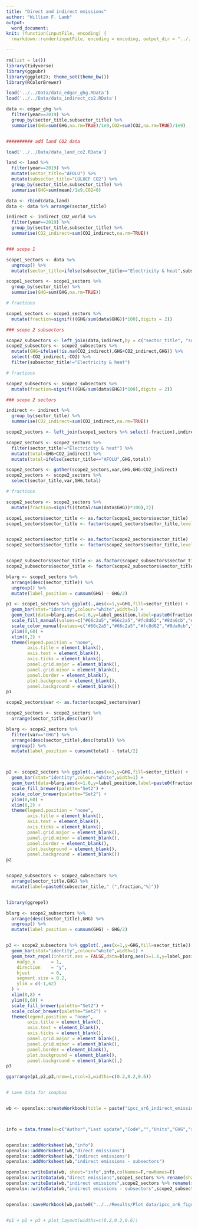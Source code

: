 ```yaml
---
title: "Direct and indirect emissions"
author: "William F. Lamb"
output: 
  word_document:
knit: (function(inputFile, encoding) {
  rmarkdown::render(inputFile, encoding = encoding, output_dir = "../../Results/knitr") })

---
```


```r

rm(list = ls())
library(tidyverse)
library(ggpubr)
library(ggplot2); theme_set(theme_bw())
library(RColorBrewer)

load('../../Data/data_edgar_ghg.RData')
load('../../Data/data_indirect_co2.RData')

data <- edgar_ghg %>% 
  filter(year==2019) %>% 
  group_by(sector_title,subsector_title) %>% 
  summarise(GHG=sum(GHG,na.rm=TRUE)/1e9,CO2=sum(CO2,na.rm=TRUE)/1e9)


########## add land CO2 data

load('../../Data/data_land_co2.RData')

land <- land %>%
  filter(year==2019) %>%  
  mutate(sector_title="AFOLU") %>% 
  mutate(subsector_title="LULUCF CO2") %>%
  group_by(sector_title,subsector_title) %>% 
  summarise(GHG=sum(mean)/1e9,CO2=0)

data <- rbind(data,land)
data <- data %>% arrange(sector_title)

indirect <- indirect_CO2_world %>% 
  filter(year==2019) %>% 
  group_by(sector_title,subsector_title) %>% 
  summarise(CO2_indirect=sum(CO2_indirect,na.rm=TRUE))


### scope 1

scope1_sectors <- data %>% 
  ungroup() %>% 
  mutate(sector_title=ifelse(subsector_title=="Electricity & heat",subsector_title,sector_title))

scope1_sectors <- scope1_sectors %>% 
  group_by(sector_title) %>% 
  summarise(GHG=sum(GHG,na.rm=TRUE))

# fractions

scope1_sectors <- scope1_sectors %>% 
  mutate(fraction=signif(((GHG/sum(data$GHG))*100),digits = 2))

### scope 2 subsectors

scope2_subsectors <- left_join(data,indirect,by = c("sector_title", "subsector_title"))
scope2_subsectors <- scope2_subsectors %>% 
  mutate(GHG=ifelse(!is.na(CO2_indirect),GHG+CO2_indirect,GHG)) %>% 
  select(-CO2_indirect,-CO2) %>% 
  filter(subsector_title!="Electricity & heat")

# fractions

scope2_subsectors <- scope2_subsectors %>% 
  mutate(fraction=signif(((GHG/sum(data$GHG))*100),digits = 2))

### scope 2 sectors

indirect <- indirect %>% 
  group_by(sector_title) %>% 
  summarise(CO2_indirect=sum(CO2_indirect,na.rm=TRUE))

scope2_sectors <- left_join(scope1_sectors %>% select(-fraction),indirect,by = "sector_title")

scope2_sectors <- scope2_sectors %>% 
  filter(sector_title!="Electricity & heat") %>% 
  mutate(total=GHG+CO2_indirect) %>% 
  mutate(total=ifelse(sector_title=="AFOLU",GHG,total))

scope2_sectors <- gather(scope2_sectors,var,GHG,GHG:CO2_indirect)
scope2_sectors <- scope2_sectors %>% 
  select(sector_title,var,GHG,total)

# fractions

scope2_sectors <- scope2_sectors %>% 
  mutate(fraction=signif(((total/sum(data$GHG))*100),2))

```

```r


scope1_sectors$sector_title <- as.factor(scope1_sectors$sector_title)
scope1_sectors$sector_title <- factor(scope1_sectors$sector_title,levels=levels(scope1_sectors$sector_title)[c(4,3,5,1,6,2)])


scope2_sectors$sector_title <- as.factor(scope2_sectors$sector_title)
scope2_sectors$sector_title <- factor(scope2_sectors$sector_title,levels=levels(scope2_sectors$sector_title)[c(3,4,1,5,2)])


scope2_subsectors$sector_title <- as.factor(scope2_subsectors$sector_title)
scope2_subsectors$sector_title <- factor(scope2_subsectors$sector_title,levels=levels(scope2_subsectors$sector_title)[c(3,4,1,5,2)])


```

```r

blarg <- scope1_sectors %>% 
  arrange(desc(sector_title)) %>% 
  ungroup() %>% 
  mutate(label_position = cumsum(GHG) - GHG/2)

p1 <- scope1_sectors %>% ggplot(.,aes(x=1,y=GHG,fill=sector_title)) +
  geom_bar(stat="identity",colour="white",width=1) +
  geom_text(data=blarg,aes(x=1.6,y=label_position,label=paste0(fraction,"%"),color=sector_title),hjust=0) +
  scale_fill_manual(values=c("#66c2a5","#66c2a5","#fc8d62","#8da0cb","#e78ac3","#a6d854")) +
  scale_color_manual(values=c("#66c2a5","#66c2a5","#fc8d62","#8da0cb","#e78ac3","#a6d854")) +
  ylim(0,60) +
  xlim(0,2) +
  theme(legend.position = "none",
        axis.title = element_blank(),
        axis.text = element_blank(),
        axis.ticks = element_blank(),
        panel.grid.major = element_blank(),
        panel.grid.minor = element_blank(),
        panel.border = element_blank(),
        plot.background = element_blank(),
        panel.background = element_blank())
p1

scope2_sectors$var <- as.factor(scope2_sectors$var)

scope2_sectors <- scope2_sectors %>% 
  arrange(sector_title,desc(var))

blarg <- scope2_sectors %>% 
  filter(var=="GHG") %>% 
  arrange(desc(sector_title),desc(total)) %>% 
  ungroup() %>% 
  mutate(label_position = cumsum(total) - total/2)



p2 <- scope2_sectors %>% ggplot(.,aes(x=1,y=GHG,fill=sector_title)) +
  geom_bar(stat="identity",colour="white",width=1) +
  geom_text(data=blarg,aes(x=1.6,y=label_position,label=paste0(fraction,"%"),color=sector_title),hjust=0) +
  scale_fill_brewer(palette="Set2") +
  scale_color_brewer(palette="Set2") +
  ylim(0,60) +
  xlim(0,2) +
  theme(legend.position = "none",
        axis.title = element_blank(),
        axis.text = element_blank(),
        axis.ticks = element_blank(),
        panel.grid.major = element_blank(),
        panel.grid.minor = element_blank(),
        panel.border = element_blank(),
        plot.background = element_blank(),
        panel.background = element_blank())
p2


scope2_subsectors <- scope2_subsectors %>% 
  arrange(sector_title,GHG) %>% 
  mutate(label=paste0(subsector_title," (",fraction,"%)"))


library(ggrepel)

blarg <- scope2_subsectors %>% 
  arrange(desc(sector_title),GHG) %>% 
  ungroup() %>% 
  mutate(label_position = cumsum(GHG) - GHG/2)


p3 <- scope2_subsectors %>% ggplot(.,aes(x=1,y=GHG,fill=sector_title)) +
  geom_bar(stat="identity",colour="white",width=1) +
  geom_text_repel(inherit.aes = FALSE,data=blarg,aes(x=1.6,y=label_position,label=label,color=sector_title),
    nudge_x      = 1,
    direction    = "y",
    hjust        = 0,
    segment.size = 0.2,
    ylim = c(-1,62)
  ) +
  xlim(0,8) +
  ylim(0,60) +
  scale_fill_brewer(palette="Set2") +
  scale_color_brewer(palette="Set2") +
  theme(legend.position = "none",
        axis.title = element_blank(),
        axis.text = element_blank(),
        axis.ticks = element_blank(),
        panel.grid.major = element_blank(),
        panel.grid.minor = element_blank(),
        panel.border = element_blank(),
        plot.background = element_blank(),
        panel.background = element_blank(),)
p3

```


```r

ggarrange(p1,p2,p3,nrow=1,ncol=3,widths=c(0.2,0.2,0.6))


# save data for soapbox


wb <- openxlsx::createWorkbook(title = paste("ipcc_ar6_indirect_emissions"))



info = data.frame(x=c("Author","Last update","Code","","Units","GHG","shares"),y=c("William F. Lamb",as.character(Sys.time()),"https://github.com/mcc-apsis/AR6-Emissions-trends-and-drivers/blob/master/R/Analysis%20and%20figures/direct_indirect_emissions.Rmd","","","GtCO2eq","%"))


openxlsx::addWorksheet(wb,"info")
openxlsx::addWorksheet(wb,"direct emissions")
openxlsx::addWorksheet(wb,"indirect emissions")
openxlsx::addWorksheet(wb,"indirect emissions - subsectors")

openxlsx::writeData(wb, sheet="info",info,colNames=F,rowNames=F)
openxlsx::writeData(wb,"direct emissions",scope1_sectors %>% rename(shares=fraction), colNames = T, rowNames = F)
openxlsx::writeData(wb,"indirect emissions",scope2_sectors %>% rename(shares=fraction), colNames = T, rowNames = F)
openxlsx::writeData(wb,"indirect emissions - subsectors",scope2_subsectors %>% rename(shares=fraction), colNames = T, rowNames = F)


openxlsx::saveWorkbook(wb,paste0("../../Results/Plot data/ipcc_ar6_figure_direct_indirect_emissions",".xlsx"),overwrite=T)


#p1 + p2 + p3 + plot_layout(widths=c(0.2,0.2,0.6))

```
